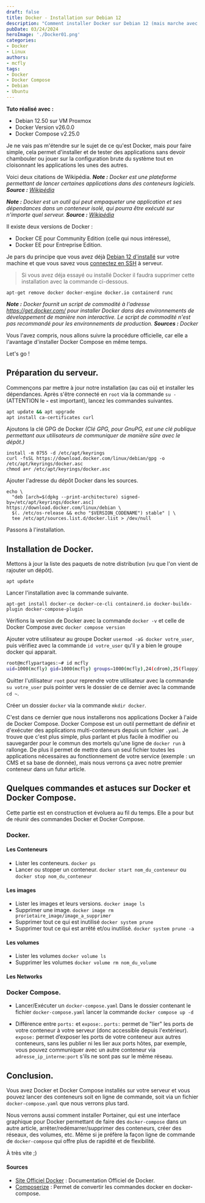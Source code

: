 ---
draft: false
title: Docker - Installation sur Debian 12
description: "Comment installer Docker sur Debian 12 (mais marche avec Ubuntu) et découvrir la conteneurisation"
pubDate: 03/24/2024
heroImage: './Docker01.png'
categories: 
- Docker
- Linux
authors: 
- mcfly
tags:
- Docker
- Docker Compose
- Debian
- Ubuntu
---

**Tuto réalisé avec :**
* Debian 12.50 sur VM Proxmox
* Docker Version v26.0.0
* Docker Compose v2.25.0

Je ne vais pas m'étendre sur le sujet de ce qu'est Docker, mais pour faire simple, cela permet d'installer et de tester des applications sans devoir chambouler ou jouer sur la configuration brute du système tout en cloisonnant les applications les unes des autres.

Voici deux citations de Wikipédia.
***Note :** Docker est une plateforme permettant de lancer certaines applications dans des conteneurs logiciels. **Source :** [Wikipédia](https://fr.wikipedia.org/wiki/Docker_(logiciel))*

***Note :** Docker est un outil qui peut empaqueter une application et ses dépendances dans un conteneur isolé, qui pourra être exécuté sur n'importe quel serveur. **Source :** [Wikipédia](https://fr.wikipedia.org/wiki/Docker_(logiciel))*


Il existe deux versions de Docker :
* Docker CE pour Community Edition (celle qui nous intéresse),
* Docker EE pour Entreprise Edition.

Je pars du principe que vous avez déjà [Debian 12 d'installé](./../linux_debian_12_installation/) sur votre machine et que vous savez vous [connectez en SSH](../ssh_connexion/) à serveur.


>Si vous avez déja essayé ou installé Docker il faudra supprimer cette installation avec la commande ci-dessous.
```
apt-get remove docker docker-engine docker.io containerd runc
```

***Note :** Docker fournit un script de commodité à l'adresse https://get.docker.com/ pour installer Docker dans des environnements de développement de manière non interactive. Le script de commodité n'est pas recommandé pour les environnements de production. **Sources :** Docker*

Vous l'avez compris, nous allons suivre la procédure officielle, car elle a l'avantage d'installer Docker Compose en même temps.

Let's go !

## Préparation du serveur.
Commençons par mettre à jour notre installation (au cas où) et installer les dépendances. Après s'être connecté en `root` via la commande `su -` (ATTENTION le **-** est important), lancez les commandes suivantes.

```bash
apt update && apt upgrade
apt install ca-certificates curl
```

Ajoutons la clé GPG de Docker *(Clé GPG, pour GnuPG, est une clé publique permettant aux utilisateurs de communiquer de manière sûre avec le dépôt.)*
```
install -m 0755 -d /etc/apt/keyrings
curl -fsSL https://download.docker.com/linux/debian/gpg -o /etc/apt/keyrings/docker.asc
chmod a+r /etc/apt/keyrings/docker.asc
```

Ajouter l'adresse du dépôt Docker dans les sources.
```
echo \
  "deb [arch=$(dpkg --print-architecture) signed-by=/etc/apt/keyrings/docker.asc] https://download.docker.com/linux/debian \
  $(. /etc/os-release && echo "$VERSION_CODENAME") stable" | \
  tee /etc/apt/sources.list.d/docker.list > /dev/null
```

Passons à l'installation.

## Installation de Docker.
Mettons à jour la liste des paquets de notre distribution (vu que l'on vient de rajouter un dépôt).
```
apt update
```

Lancer l'installation avec la commande suivante.
```
apt-get install docker-ce docker-ce-cli containerd.io docker-buildx-plugin docker-compose-plugin
```

Vérifions la version de Docker avec la commande `docker -v` et celle de Docker Compose avec `docker compose version`

Ajouter votre utilisateur au groupe Docker `usermod -aG docker votre_user`, puis vérifiez avec la commande `id votre_user` qu'il y a bien le groupe docker qui apparait.

```bash
root@mcflypartages:~# id mcfly
uid=1000(mcfly) gid=1000(mcfly) groups=1000(mcfly),24(cdrom),25(floppy),29(audio),30(dip),44(video),46(plugdev),108(netdev),998(docker)
```

Quitter l'utilisateur `root` pour reprendre votre utilisateur avec la commande `su votre_user` puis pointer vers le dossier de ce dernier avec la commande `cd ~`.

Créer un dossier `docker` via la commande `mkdir docker`.

C'est dans ce dernier que nous installerons nos applications Docker à l'aide de Docker Compose. Docker Compose est un outil permettant de définir et d'exécuter des applications multi-conteneurs depuis un fichier `.yaml`. Je trouve que c'est plus simple, plus parlant et plus facile à modifier ou sauvegarder pour le commun des mortels qu'une ligne de `docker run` à rallonge. De plus il permet de mettre dans un seul fichier toutes les applications nécessaires au fonctionnement de votre service (exemple : un CMS et sa base de donnée), mais nous verrons ça avec notre premier conteneur dans un futur article.


## Quelques commandes et astuces sur Docker et Docker Compose.

Cette partie est en construction et évoluera au fil du temps. Elle a pour but de réunir des commandes Docker et Docker Compose.

### Docker.
#### Les Conteneurs
* Lister les conteneurs.
`docker ps`
* Lancer ou stopper un conteneur.
`docker start nom_du_conteneur` ou `docker stop nom_du_conteneur`

#### Les images
* Lister les images et leurs versions.
`docker image ls`
* Supprimer une image.
`docker image rm prorietaire_image/image_a_supprimer`
* Supprimer tout ce qui est inutilisé
`docker system prune`
* Supprimer tout ce qui est arrêté et/ou inutilisé.
`docker system prune -a`

#### Les volumes
* Lister les volumes
`docker volume ls`
* Supprimer les volumes
`docker volume rm nom_du_volume`

#### Les Networks
### Docker Compose.
* Lancer/Exécuter un `docker-compose.yaml`
Dans le dossier contenant le fichier `docker-compose.yaml` lancer la commande `docker compose up -d`

* Différence entre `ports:` et `expose:`.
`ports:` permet de "lier" les ports de votre conteneur à votre serveur (donc accessible depuis l'extérieur). 
`expose:` permet d’exposer les ports de votre conteneur aux autres conteneurs, sans les publier ni les lier aux ports hôtes, par exemple, vous pouvez communiquer avec un autre conteneur via `adresse_ip_interne:port` s'ils ne sont pas sur le même réseau.

## Conclusion.
Vous avez Docker et Docker Compose installés sur votre serveur et vous pouvez lancer des conteneurs soit en ligne de commande, soit via un fichier `docker-compose.yaml` que nous verrons plus tard.

Nous verrons aussi comment installer Portainer, qui est une interface graphique pour Docker permettant de faire des `docker-compose` dans un autre article, arrêter/redémarrer/supprimer des conteneurs, créer des réseaux, des volumes, etc. Même si je préfère la façon ligne de commande de `docker-compose` qui offre plus de rapidité et de flexibilité.

À très vite ;)


#### Sources
* [Site Officiel Docker](https://docs.docker.com/engine/install/debian/) : Documentation Officiel de Docker.
* [Composerize](https://www.composerize.com/) : Permet de convertir les commandes docker en docker-compose.
